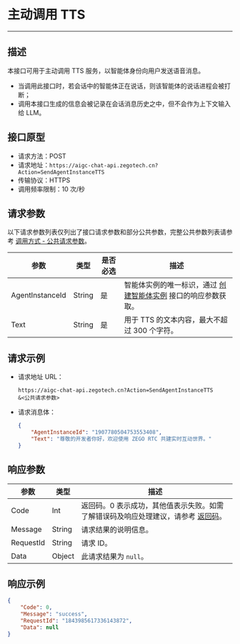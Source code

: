 # 主动调用 TTS

---

##  描述

本接口可用于主动调用 TTS 服务，以智能体身份向用户发送语音消息。
- 当调用此接口时，若会话中的智能体正在说话，则该智能体的说话进程会被打断；
- 调用本接口生成的信息会被记录在会话消息历史之中，但不会作为上下文输入给 LLM。

## 接口原型

- 请求方法：POST
- 请求地址：`https://aigc-chat-api.zegotech.cn?Action=SendAgentInstanceTTS`
- 传输协议：HTTPS
- 调用频率限制：10 次/秒

## 请求参数

以下请求参数列表仅列出了接口请求参数和部分公共参数，完整公共参数列表请参考 [调用方式 - 公共请求参数](./../Accessing%20Server%20APIs.mdx#公共请求参数)。

| 参数 | 类型 | 是否必选 | 描述 |
|------|------|---------|------|
| AgentInstanceId  | String  | 是       | 智能体实例的唯一标识，通过 [创建智能体实例](./CreateAgentInstance.mdx) 接口的响应参数获取。                                          |
| Text | String | 是 | 用于 TTS 的文本内容，最大不超过 300 个字符。 |

## 请求示例


- 请求地址 URL：

    ```https
    https://aigc-chat-api.zegotech.cn?Action=SendAgentInstanceTTS
    &<公共请求参数>
    ```

- 请求消息体：

    ```json
    {
        "AgentInstanceId": "1907780504753553408",
        "Text": "尊敬的开发者你好，欢迎使用 ZEGO RTC 共建实时互动世界。"
    }
    ```

## 响应参数

| 参数 | 类型 | 描述 |
|------|------|------|
| Code | Int | 返回码。0 表示成功，其他值表示失败。如需了解错误码及响应处理建议，请参考 [返回码](./../Return%20codes.mdx)。 |
| Message | String | 请求结果的说明信息。 |
| RequestId | String | 请求 ID。 |
| Data | Object | 此请求结果为 `null`。 |
## 响应示例

```json
{
    "Code": 0,
    "Message": "success",
    "RequestId": "1843985617336143872",
    "Data": null
}
```

